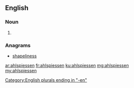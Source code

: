 ==English==

===Noun===
{{head|en|noun plural form}}

# {{plural of|ahlspiess|lang=en}}

===Anagrams===
* [[shapeliness#English|shapeliness]]

[[Category:English plurals ending in "-en"]]

[[ar:ahlspiessen]]
[[fr:ahlspiessen]]
[[ku:ahlspiessen]]
[[mg:ahlspiessen]]
[[my:ahlspiessen]]